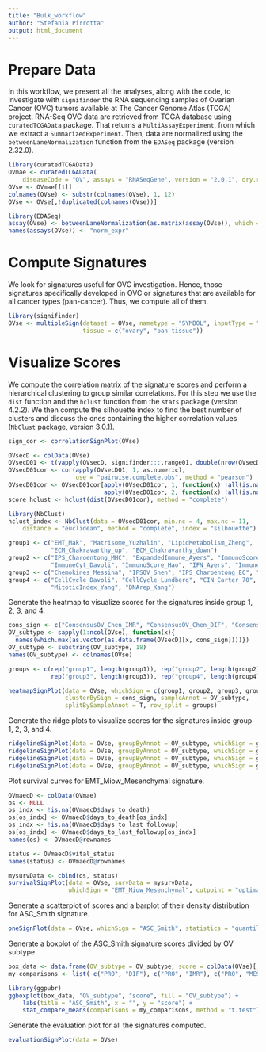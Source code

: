 ```yaml
---
title: "Bulk_workflow"
author: "Stefania Pirrotta"
output: html_document
---
```


# Prepare Data
In this workflow, we present all the analyses, along with the code, to investigate with `signifinder` the RNA sequencing samples of Ovarian Cancer (OVC) tumors available at The Cancer Genome Atlas (TCGA) project. RNA-Seq OVC data are retrieved from TCGA database using `curatedTCGAData` package. That returns a `MultiAssayExperiment`, from which we extract a `SummarizedExperiment`. Then, data are normalized using the `betweenLaneNormalization` function from the `EDASeq` package (version 2.32.0).

```r
library(curatedTCGAData)
OVmae <- curatedTCGAData(
    diseaseCode = "OV", assays = "RNASeqGene", version = "2.0.1", dry.run = FALSE)
OVse <- OVmae[[1]]
colnames(OVse) <- substr(colnames(OVse), 1, 12)
OVse <- OVse[,!duplicated(colnames(OVse))]

library(EDASeq)
assay(OVse) <- betweenLaneNormalization(as.matrix(assay(OVse)), which = "median")
names(assays(OVse)) <- "norm_expr"
```

# Compute Signatures
We look for signatures useful for OVC investigation. Hence, those signatures specifically developed in OVC or signatures that are available for all cancer types (pan-cancer). Thus, we compute all of them.

```r
library(signifinder)
OVse <- multipleSign(dataset = OVse, nametype = "SYMBOL", inputType = "rnaseq",
                     tissue = c("ovary", "pan-tissue"))
```

# Visualize Scores
We compute the correlation matrix of the signature scores and perform a hierarchical clustering to group similar correlations. For this step we use the `dist` function and the `hclust` function from the `stats` package (version 4.2.2). We then compute the silhouette index to find the best number of clusters and discuss the ones containing the higher correlation values (`NbClust` package, version 3.0.1).

```r
sign_cor <- correlationSignPlot(OVse)

OVsecD <- colData(OVse)
OVsecD01 <- t(vapply(OVsecD, signifinder:::.range01, double(nrow(OVsecD))))
OVsecD01cor <- cor(apply(OVsecD01, 1, as.numeric), 
                   use = "pairwise.complete.obs", method = "pearson")
OVsecD01cor <- OVsecD01cor[apply(OVsecD01cor, 1, function(x) !all(is.na(x))), 
                           apply(OVsecD01cor, 2, function(x) !all(is.na(x)))]
score_hclust <- hclust(dist(OVsecD01cor), method = "complete")

library(NbClust)
hclust_index <- NbClust(data = OVsecD01cor, min.nc = 4, max.nc = 11,
    distance = "euclidean", method = "complete", index = "silhouette")

group1 <- c("EMT_Mak", "Matrisome_Yuzhalin", "LipidMetabolism_Zheng", 
            "ECM_Chakravarthy_up", "ECM_Chakravarthy_down")
group2 <- c("IPS_Charoentong_MHC", "ExpandedImmune_Ayers", "ImmunoScore_Roh", "Tinflam_Ayers", 
            "ImmuneCyt_Davoli", "ImmunoScore_Hao", "IFN_Ayers", "ImmuneCyt_Rooney")
group3 <- c("Chemokines_Messina", "IPSOV_Shen", "IPS_Charoentong_EC", "IPS_Charoentong_CP")
group4 <- c("CellCycle_Davoli", "CellCycle_Lundberg", "CIN_Carter_70", "CIN_Carter_25", 
            "MitoticIndex_Yang", "DNArep_Kang")
```

Generate the heatmap to visualize scores for the signatures inside group 1, 2, 3, and 4.

```r
cons_sign <- c("ConsensusOV_Chen_IMR", "ConsensusOV_Chen_DIF", "ConsensusOV_Chen_PRO", "ConsensusOV_Chen_MES")
OV_subtype <- sapply(1:ncol(OVse), function(x){
  names(which.max(as.vector(as.data.frame(OVsecD)[x, cons_sign])))})
OV_subtype <- substring(OV_subtype, 18)
names(OV_subtype) <- colnames(OVse)

groups <- c(rep("group1", length(group1)), rep("group2", length(group2)),
            rep("group3", length(group3)), rep("group4", length(group4)))

heatmapSignPlot(data = OVse, whichSign = c(group1, group2, group3, group4), 
                clusterBySign = cons_sign, sampleAnnot = OV_subtype, 
                splitBySampleAnnot = T, row_split = groups)
```

Generate the ridge plots to visualize scores for the signatures inside group 1, 2, 3, and 4.

```r
ridgelineSignPlot(data = OVse, groupByAnnot = OV_subtype, whichSign = group1)
ridgelineSignPlot(data = OVse, groupByAnnot = OV_subtype, whichSign = group2)
ridgelineSignPlot(data = OVse, groupByAnnot = OV_subtype, whichSign = group3)
ridgelineSignPlot(data = OVse, groupByAnnot = OV_subtype, whichSign = group4)
```

Plot survival curves for EMT_Miow_Mesenchymal signature.

```r
OVmaecD <- colData(OVmae)
os <- NULL
os_indx <- !is.na(OVmaecD$days_to_death)
os[os_indx] <- OVmaecD$days_to_death[os_indx]
os_indx <- !is.na(OVmaecD$days_to_last_followup)
os[os_indx] <- OVmaecD$days_to_last_followup[os_indx]
names(os) <- OVmaecD@rownames

status <- OVmaecD$vital_status
names(status) <- OVmaecD@rownames

mysurvData <- cbind(os, status)
survivalSignPlot(data = OVse, survData = mysurvData, 
                 whichSign = "EMT_Miow_Mesenchymal", cutpoint = "optimal")
```

Generate a scatterplot of scores and a barplot of their density distribution for ASC_Smith signature.

```r
oneSignPlot(data = OVse, whichSign = "ASC_Smith", statistics = "quantiles")
```

Generate a boxplot of the ASC_Smith signature scores divided by OV subtype.

```r
box_data <- data.frame(OV_subtype = OV_subtype, score = colData(OVse)[,"ASC_Smith"])
my_comparisons <- list( c("PRO", "DIF"), c("PRO", "IMR"), c("PRO", "MES") )

library(ggpubr)
ggboxplot(box_data, "OV_subtype", "score", fill = "OV_subtype") +
    labs(title = "ASC_Smith", x = "", y = "score") + 
    stat_compare_means(comparisons = my_comparisons, method = "t.test")
```

Generate the evaluation plot for all the signatures computed.

```r
evaluationSignPlot(data = OVse)
```